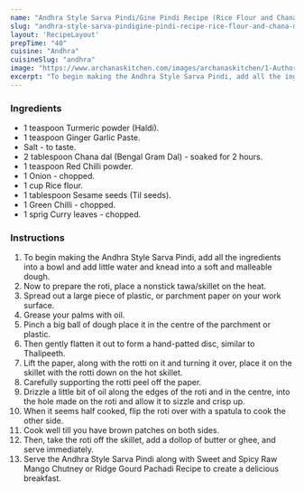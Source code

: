 ---
name: "Andhra Style Sarva Pindi/Gine Pindi Recipe (Rice Flour and Chana Dal Flatbread Recipe)"
slug: "andhra-style-sarva-pindigine-pindi-recipe-rice-flour-and-chana-dal-flatbread-recipe"
layout: 'RecipeLayout'
prepTime: "40"
cuisine: "Andhra"
cuisineSlug: "andhra"
image: "https://www.archanaskitchen.com/images/archanaskitchen/1-Author/sibyl_sunitha/Andhra_Style_Sarva_PindiGine_Pindi_Recipe_Rice_Flour_and_Chana_Dal_Flatbread_Recipe_.jpg"
excerpt: "To begin making the Andhra Style Sarva Pindi, add all the ingredients into a bowl and add little water and knead into a soft and malleable dough"
---

### Ingredients

- 1 teaspoon Turmeric powder (Haldi).
- 1 teaspoon Ginger Garlic Paste.
- Salt - to taste.
- 2 tablespoon Chana dal (Bengal Gram Dal) - soaked for 2 hours.
- 1 teaspoon Red Chilli powder.
- 1 Onion - chopped.
- 1 cup Rice flour.
- 1 tablespoon Sesame seeds (Til seeds).
- 1 Green Chilli - chopped.
- 1 sprig Curry leaves - chopped.

### Instructions

1. To begin making the Andhra Style Sarva Pindi, add all the ingredients into a bowl and add little water and knead into a soft and malleable dough.
1. Now to prepare the roti, place a nonstick tawa/skillet on the heat.
1. Spread out a large piece of plastic, or parchment paper on your work surface.
1. Grease your palms with oil.
1. Pinch a big ball of dough place it in the centre of the parchment or plastic.
1. Then gently flatten it out to form a hand-patted disc, similar to Thalipeeth.
1. Lift the paper, along with the rotti on it and turning it over, place it on the skillet with the rotti down on the hot skillet.
1. Carefully supporting the rotti peel off the paper.
1. Drizzle a little bit of oil along the edges of the roti and in the centre, into the hole made on the roti and allow it to sizzle and crisp up.
1. When it seems half cooked, flip the roti over with a spatula to cook the other side.
1. Cook well till you have brown patches on both sides.
1. Then, take the roti off the skillet, add a dollop of butter or ghee, and serve immediately.
1. Serve the Andhra Style Sarva Pindi along with Sweet and Spicy Raw Mango Chutney or Ridge Gourd Pachadi Recipe to create a delicious breakfast.
